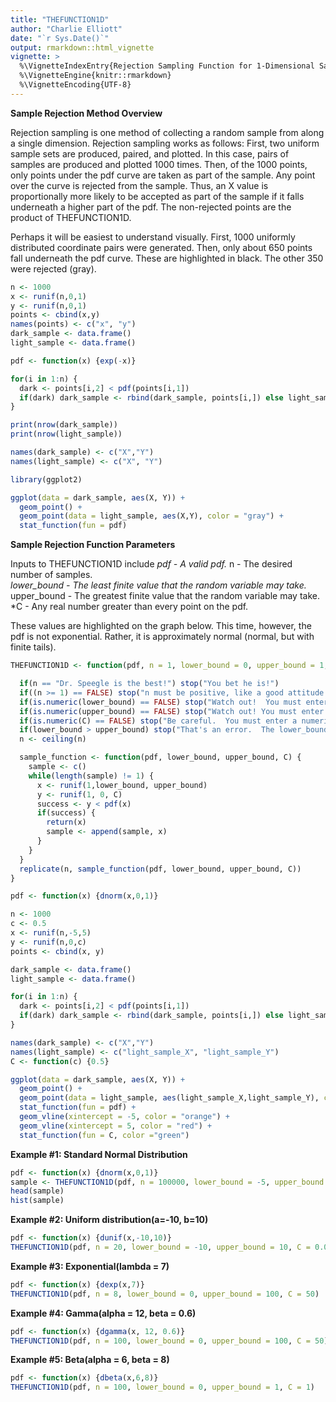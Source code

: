 ```yaml
---
title: "THEFUNCTION1D"
author: "Charlie Elliott"
date: "`r Sys.Date()`"
output: rmarkdown::html_vignette
vignette: >
  %\VignetteIndexEntry{Rejection Sampling Function for 1-Dimensional Samples}
  %\VignetteEngine{knitr::rmarkdown}
  %\VignetteEncoding{UTF-8}
---
```


**Sample Rejection Method Overview** 

Rejection sampling is one method of collecting a random sample from along a single dimension.  Rejection sampling works as follows: First, two uniform sample sets are produced, paired, and plotted.  In this case, pairs of samples are produced and plotted 1000 times.  Then, of the 1000 points, only points under the pdf curve are taken as part of the sample.  Any point over the curve is rejected from the sample.  Thus, an X value is proportionally more likely to be accepted as part of the sample if it falls underneath a higher part of the pdf.  The non-rejected points are the product of THEFUNCTION1D.  

Perhaps it will be easiest to understand visually.  First, 1000 uniformly distributed coordinate pairs were generated.  Then, only about 650 points fall underneath the pdf curve.  These are highlighted in black.  The other 350 were rejected (gray).  

```r
n <- 1000
x <- runif(n,0,1)
y <- runif(n,0,1)
points <- cbind(x,y)
names(points) <- c("x", "y")
dark_sample <- data.frame()
light_sample <- data.frame()

pdf <- function(x) {exp(-x)}

for(i in 1:n) {
  dark <- points[i,2] < pdf(points[i,1])
  if(dark) dark_sample <- rbind(dark_sample, points[i,]) else light_sample <- rbind(light_sample, points[i,])
}

print(nrow(dark_sample))
print(nrow(light_sample))

names(dark_sample) <- c("X","Y")
names(light_sample) <- c("X", "Y")

library(ggplot2)

ggplot(data = dark_sample, aes(X, Y)) +
  geom_point() + 
  geom_point(data = light_sample, aes(X,Y), color = "gray") +
  stat_function(fun = pdf)

```



**Sample Rejection Function Parameters** 

Inputs to THEFUNCTION1D include
*pdf - A valid pdf. 
*n - The desired number of samples.  
*lower_bound - The least finite value that the random variable may take.  
*upper_bound - The greatest finite value that the random variable may take.  
*C - Any real number greater than every point on the pdf.  

These values are highlighted on the graph below.  This time, however, the pdf is not exponential.  Rather, it is approximately normal (normal, but with finite tails).  

```r

THEFUNCTION1D <- function(pdf, n = 1, lower_bound = 0, upper_bound = 1, C = 1) {

  if(n == "Dr. Speegle is the best!") stop("You bet he is!")
  if((n >= 1) == FALSE) stop("n must be positive, like a good attitude.")
  if(is.numeric(lower_bound) == FALSE) stop("Watch out!  You must enter a numeric value for the lower_bound.")
  if(is.numeric(upper_bound) == FALSE) stop("Watch out! You must enter a numeric value for the upper_bound.")
  if(is.numeric(C) == FALSE) stop("Be careful.  You must enter a numeric value for C.  Greater values of C will slow the processing time.")
  if(lower_bound > upper_bound) stop("That's an error.  The lower_bound is greater than the upper_bound.")
  n <- ceiling(n)

  sample_function <- function(pdf, lower_bound, upper_bound, C) {
    sample <- c()
    while(length(sample) != 1) {
      x <- runif(1,lower_bound, upper_bound)
      y <- runif(1, 0, C)
      success <- y < pdf(x)
      if(success) {
        return(x)
        sample <- append(sample, x)
      }
    }
  }
  replicate(n, sample_function(pdf, lower_bound, upper_bound, C))
}

pdf <- function(x) {dnorm(x,0,1)}

n <- 1000
c <- 0.5
x <- runif(n,-5,5)
y <- runif(n,0,c)
points <- cbind(x, y)

dark_sample <- data.frame()
light_sample <- data.frame()

for(i in 1:n) {
  dark <- points[i,2] < pdf(points[i,1])
  if(dark) dark_sample <- rbind(dark_sample, points[i,]) else light_sample <- rbind(light_sample, points[i,])
}

names(dark_sample) <- c("X","Y")
names(light_sample) <- c("light_sample_X", "light_sample_Y")
C <- function(c) {0.5}

ggplot(data = dark_sample, aes(X, Y)) +
  geom_point() +
  geom_point(data = light_sample, aes(light_sample_X,light_sample_Y), color = "gray") +
  stat_function(fun = pdf) +
  geom_vline(xintercept = -5, color = "orange") +
  geom_vline(xintercept = 5, color = "red") +
  stat_function(fun = C, color ="green")

```



**Example #1: Standard Normal Distribution**
```r
pdf <- function(x) {dnorm(x,0,1)}
sample <- THEFUNCTION1D(pdf, n = 100000, lower_bound = -5, upper_bound = 5, C = 0.4)
head(sample)
hist(sample)
```


**Example #2: Uniform distribution(a=-10, b=10)**
```r
pdf <- function(x) {dunif(x,-10,10)}
THEFUNCTION1D(pdf, n = 20, lower_bound = -10, upper_bound = 10, C = 0.06)
```

**Example #3: Exponential(lambda = 7)**
```r
pdf <- function(x) {dexp(x,7)}
THEFUNCTION1D(pdf, n = 8, lower_bound = 0, upper_bound = 100, C = 50)
```


**Example #4: Gamma(alpha = 12, beta = 0.6)**
```r
pdf <- function(x) {dgamma(x, 12, 0.6)}
THEFUNCTION1D(pdf, n = 100, lower_bound = 0, upper_bound = 100, C = 50)
```

**Example #5: Beta(alpha = 6, beta = 8)**
```r
pdf <- function(x) {dbeta(x,6,8)}
THEFUNCTION1D(pdf, n = 100, lower_bound = 0, upper_bound = 1, C = 1)
```


